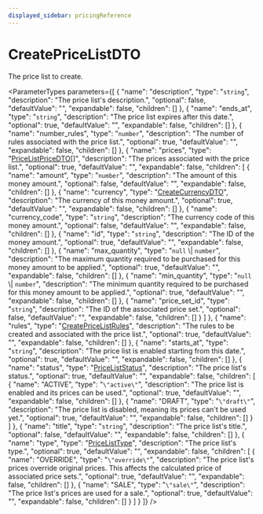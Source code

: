 ```yaml
---
displayed_sidebar: pricingReference
---
```



# CreatePriceListDTO

The price list to create.

<ParameterTypes parameters={[
  {
    "name": "description",
    "type": "`string`",
    "description": "The price list's description.",
    "optional": false,
    "defaultValue": "",
    "expandable": false,
    "children": []
  },
  {
    "name": "ends_at",
    "type": "`string`",
    "description": "The price list expires after this date.",
    "optional": true,
    "defaultValue": "",
    "expandable": false,
    "children": []
  },
  {
    "name": "number_rules",
    "type": "`number`",
    "description": "The number of rules associated with the price list.",
    "optional": true,
    "defaultValue": "",
    "expandable": false,
    "children": []
  },
  {
    "name": "prices",
    "type": "[PriceListPriceDTO](pricing.PriceListPriceDTO.mdx)[]",
    "description": "The prices associated with the price list.",
    "optional": true,
    "defaultValue": "",
    "expandable": false,
    "children": [
      {
        "name": "amount",
        "type": "`number`",
        "description": "The amount of this money amount.",
        "optional": false,
        "defaultValue": "",
        "expandable": false,
        "children": []
      },
      {
        "name": "currency",
        "type": "[CreateCurrencyDTO](pricing.CreateCurrencyDTO.mdx)",
        "description": "The currency of this money amount.",
        "optional": true,
        "defaultValue": "",
        "expandable": false,
        "children": []
      },
      {
        "name": "currency_code",
        "type": "`string`",
        "description": "The currency code of this money amount.",
        "optional": false,
        "defaultValue": "",
        "expandable": false,
        "children": []
      },
      {
        "name": "id",
        "type": "`string`",
        "description": "The ID of the money amount.",
        "optional": true,
        "defaultValue": "",
        "expandable": false,
        "children": []
      },
      {
        "name": "max_quantity",
        "type": "`null` \\| `number`",
        "description": "The maximum quantity required to be purchased for this money amount to be applied.",
        "optional": true,
        "defaultValue": "",
        "expandable": false,
        "children": []
      },
      {
        "name": "min_quantity",
        "type": "`null` \\| `number`",
        "description": "The minimum quantity required to be purchased for this money amount to be applied.",
        "optional": true,
        "defaultValue": "",
        "expandable": false,
        "children": []
      },
      {
        "name": "price_set_id",
        "type": "`string`",
        "description": "The ID of the associated price set.",
        "optional": false,
        "defaultValue": "",
        "expandable": false,
        "children": []
      }
    ]
  },
  {
    "name": "rules",
    "type": "[CreatePriceListRules](pricing.CreatePriceListRules.mdx)",
    "description": "The rules to be created and associated with the price list.",
    "optional": true,
    "defaultValue": "",
    "expandable": false,
    "children": []
  },
  {
    "name": "starts_at",
    "type": "`string`",
    "description": "The price list is enabled starting from this date.",
    "optional": true,
    "defaultValue": "",
    "expandable": false,
    "children": []
  },
  {
    "name": "status",
    "type": "[PriceListStatus](../enums/pricing.PriceListStatus.mdx)",
    "description": "The price list's status.",
    "optional": true,
    "defaultValue": "",
    "expandable": false,
    "children": [
      {
        "name": "ACTIVE",
        "type": "`\"active\"`",
        "description": "The price list is enabled and its prices can be used.",
        "optional": true,
        "defaultValue": "",
        "expandable": false,
        "children": []
      },
      {
        "name": "DRAFT",
        "type": "`\"draft\"`",
        "description": "The price list is disabled, meaning its prices can't be used yet.",
        "optional": true,
        "defaultValue": "",
        "expandable": false,
        "children": []
      }
    ]
  },
  {
    "name": "title",
    "type": "`string`",
    "description": "The price list's title.",
    "optional": false,
    "defaultValue": "",
    "expandable": false,
    "children": []
  },
  {
    "name": "type",
    "type": "[PriceListType](../enums/pricing.PriceListType.mdx)",
    "description": "The price list's type.",
    "optional": true,
    "defaultValue": "",
    "expandable": false,
    "children": [
      {
        "name": "OVERRIDE",
        "type": "`\"override\"`",
        "description": "The price list's prices override original prices. This affects the calculated price of associated price sets.",
        "optional": true,
        "defaultValue": "",
        "expandable": false,
        "children": []
      },
      {
        "name": "SALE",
        "type": "`\"sale\"`",
        "description": "The price list's prices are used for a sale.",
        "optional": true,
        "defaultValue": "",
        "expandable": false,
        "children": []
      }
    ]
  }
]} />
